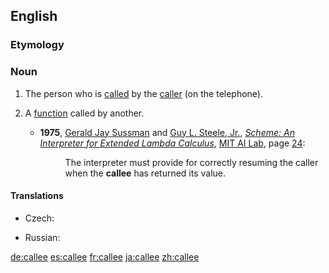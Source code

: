 {{also|čällee}}

==English==
===Etymology===
{{suffix|call|ee|lang=en}}

===Noun===
{{en-noun}}
# {{context|telephony|lang=en}} The person who is [[called]] by the [[caller]] (on the telephone).
# {{context|computing|lang=en}} A [[function]] called by another.
#* '''1975''', [[w:Gerald Jay Sussman|Gerald Jay Sussman]] and [[w:Guy L. Steele Jr.|Guy L. Steele, Jr.]], ''[[s:Scheme: An Interpreter for Extended Lambda Calculus|Scheme: An Interpreter for Extended Lambda Calculus]]'', [[w:MIT Computer Science and Artificial Intelligence Laboratory|MIT AI Lab]], page [[s:Scheme: An Interpreter for Extended Lambda Calculus/Section 4|24]]:
#*: The interpreter must provide for correctly resuming the caller when the '''callee''' has returned its value.

====Translations====
{{trans-top|the person who is called by the caller}}
* Czech: {{t|cs|volaný}}
{{trans-mid}}
* Russian: {{t|ru|вызываемый}} {{t|ru|абонент}}
{{trans-bottom}}

[[de:callee]]
[[es:callee]]
[[fr:callee]]
[[ja:callee]]
[[zh:callee]]